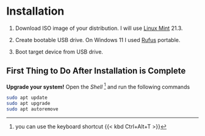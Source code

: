 # Installation

1. Download ISO image of your distribution. I will use
[Linux Mint](https://www.linuxmint.com/) 21.3.

2. Create bootable USB drive. On Windows 11 I used
[Rufus](https://rufus.ie/) portable.

3. Boot target device from USB drive.

## First Thing to Do After Installation is Complete

**Upgrade your system!** Open the *Shell* [^1] and run the following commands

[^1]: you can use the keyboard shortcut {{< kbd Ctrl+Alt+T >}}

```bash
sudo apt update
sudo apt upgrade
sudo apt autoremove
```